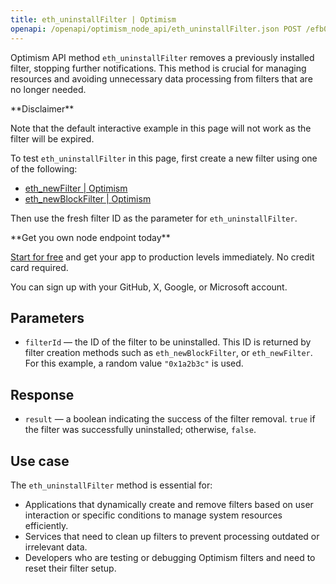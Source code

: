 ---
title: eth_uninstallFilter | Optimism
openapi: /openapi/optimism_node_api/eth_uninstallFilter.json POST /efb0a5eccd2caa5135eb54eba6f7f300
---

Optimism API method `eth_uninstallFilter` removes a previously installed filter, stopping further notifications. This method is crucial for managing resources and avoiding unnecessary data processing from filters that are no longer needed.

<Warning>
**Disclaimer**

Note that the default interactive example in this page will not work as the filter will be expired.

To test `eth_uninstallFilter` in this page, first create a new filter using one of the following:

* [eth\_newFilter | Optimism](/reference/polygon_node_api/logs_and_events/eth_newFilter)
* [eth\_newBlockFilter | Optimism](/reference/optimism_node_api/eth_newBlockFilter)

Then use the fresh filter ID as the parameter for `eth_uninstallFilter`.
</Warning>

<Check>
**Get you own node endpoint today**

[Start for free](https://console.chainstack.com/) and get your app to production levels immediately. No credit card required.

You can sign up with your GitHub, X, Google, or Microsoft account.
</Check>


## Parameters

* `filterId` — the ID of the filter to be uninstalled. This ID is returned by filter creation methods such as `eth_newBlockFilter`, or `eth_newFilter`. For this example, a random value `"0x1a2b3c"` is used.

## Response

* `result` — a boolean indicating the success of the filter removal. `true` if the filter was successfully uninstalled; otherwise, `false`.

## Use case

The `eth_uninstallFilter` method is essential for:

* Applications that dynamically create and remove filters based on user interaction or specific conditions to manage system resources efficiently.
* Services that need to clean up filters to prevent processing outdated or irrelevant data.
* Developers who are testing or debugging Optimism filters and need to reset their filter setup.
